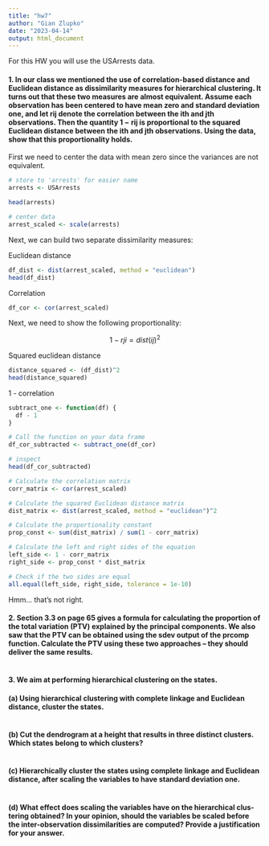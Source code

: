 ```yaml
---
title: "hw7"
author: "Gian Zlupko"
date: "2023-04-14"
output: html_document
---
```




For this HW you will use the USArrests data.


#### 1. In our class we mentioned the use of correlation-based distance and Euclidean distance as dissimilarity measures for hierarchical clustering. It turns out that these two measures are almost equivalent. Assume each observation has been centered to have mean zero and standard deviation one, and let rij denote the correlation between the ith and jth observations. Then the quantity 1 − rij is proportional to the squared Euclidean distance between the ith and jth observations. Using the data, show that this proportionality holds.

First we need to center the data with mean zero since the variances are not equivalent. 
```r
# store to 'arrests' for easier name 
arrests <- USArrests

head(arrests) 

# center data 
arrest_scaled <- scale(arrests)

```


Next, we can build two separate dissimilarity measures:  

Euclidean distance 
```r
df_dist <- dist(arrest_scaled, method = "euclidean") 
head(df_dist) 
```


Correlation 
```r
df_cor <- cor(arrest_scaled)
```

Next, we need to show the following proportionality: 

$$
1 - rji = dist(ij)^2
$$

Squared euclidean distance
```r
distance_squared <- (df_dist)^2
head(distance_squared) 
```

1 - correlation 
```r
subtract_one <- function(df) {
  df - 1
}

# Call the function on your data frame
df_cor_subtracted <- subtract_one(df_cor)

# inspect 
head(df_cor_subtracted) 
```



```r
# Calculate the correlation matrix
corr_matrix <- cor(arrest_scaled)

# Calculate the squared Euclidean distance matrix
dist_matrix <- dist(arrest_scaled, method = "euclidean")^2

# Calculate the proportionality constant
prop_const <- sum(dist_matrix) / sum(1 - corr_matrix)

# Calculate the left and right sides of the equation
left_side <- 1 - corr_matrix
right_side <- prop_const * dist_matrix

# Check if the two sides are equal
all.equal(left_side, right_side, tolerance = 1e-10)
```

Hmm... that's not right. 


#### 2. Section 3.3 on page 65 gives a formula for calculating the proportion of the total variation (PTV) explained by the principal components. We also saw that the PTV can be obtained using the sdev output of the prcomp function. Calculate the PTV using these two approaches – they should deliver the same results.

```r




```




#### 3. We aim at performing hierarchical clustering on the states.
#### (a) Using hierarchical clustering with complete linkage and Euclidean distance, cluster the states.

```r

```



#### (b) Cut the dendrogram at a height that results in three distinct clusters. Which states belong to which clusters?

```r

```


#### (c) Hierarchically cluster the states using complete linkage and Euclidean distance, after scaling the variables to have standard deviation one.

```r

```


#### (d) What effect does scaling the variables have on the hierarchical clus- tering obtained? In your opinion, should the variables be scaled before the inter-observation dissimilarities are computed? Provide a justification for your answer.


```r

```















